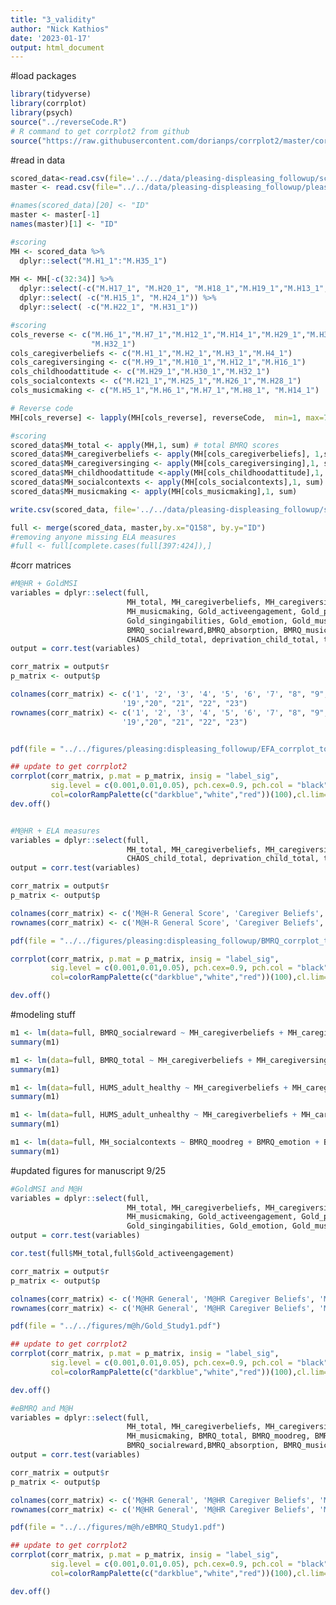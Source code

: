 ```yaml
---
title: "3_validity"
author: "Nick Kathios"
date: '2023-01-17'
output: html_document
---
```


#load packages
```r
library(tidyverse)
library(corrplot)
library(psych)
source("../reverseCode.R")
# R command to get corrplot2 from github
source("https://raw.githubusercontent.com/dorianps/corrplot2/master/corrplot2.R")
```

#read in data
```r
scored_data<-read.csv(file='../../data/pleasing-displeasing_followup/scored_data.csv') 
master <- read.csv(file="../../data/pleasing-displeasing_followup/pleasing_displeasing_scored.csv")

#names(scored_data)[20] <- "ID"
master <- master[-1]
names(master)[1] <- "ID"

#scoring
MH <- scored_data %>%
  dplyr::select("M.H1_1":"M.H35_1")
  
MH <- MH[-c(32:34)] %>%
  dplyr::select(-c("M.H17_1", "M.H20_1", "M.H18_1","M.H19_1","M.H13_1","M.H27_1","M.H23_1")) %>%
  dplyr::select( -c("M.H15_1", "M.H24_1")) %>%
  dplyr::select( -c("M.H22_1", "M.H31_1"))

#scoring
cols_reverse <- c("M.H6_1","M.H7_1","M.H12_1","M.H14_1","M.H29_1","M.H30_1",
                  "M.H32_1")
cols_caregiverbeliefs <- c("M.H1_1","M.H2_1","M.H3_1","M.H4_1")
cols_caregiversinging <- c("M.H9_1","M.H10_1","M.H12_1","M.H16_1")
cols_childhoodattitude <- c("M.H29_1","M.H30_1","M.H32_1")
cols_socialcontexts <- c("M.H21_1","M.H25_1","M.H26_1","M.H28_1")
cols_musicmaking <- c("M.H5_1","M.H6_1","M.H7_1","M.H8_1", "M.H14_1")

# Reverse code
MH[cols_reverse] <- lapply(MH[cols_reverse], reverseCode,  min=1, max=7)

#scoring
scored_data$MH_total <- apply(MH,1, sum) # total BMRQ scores
scored_data$MH_caregiverbeliefs <- apply(MH[cols_caregiverbeliefs], 1,sum)
scored_data$MH_caregiversinging <- apply(MH[cols_caregiversinging],1, sum)
scored_data$MH_childhoodattitude <-apply(MH[cols_childhoodattitude],1, sum)
scored_data$MH_socialcontexts <- apply(MH[cols_socialcontexts],1, sum)
scored_data$MH_musicmaking <- apply(MH[cols_musicmaking],1, sum)

write.csv(scored_data, file='../../data/pleasing-displeasing_followup/scored_data.csv')

full <- merge(scored_data, master,by.x="Q158", by.y="ID")
#removing anyone missing ELA measures
#full <- full[complete.cases(full[397:424]),]
```

#corr matrices
```r
#M@HR + GoldMSI
variables = dplyr::select(full, 
                          MH_total, MH_caregiverbeliefs, MH_caregiversinging, MH_childhoodattitude, MH_socialcontexts,
                          MH_musicmaking, Gold_activeengagement, Gold_perceptualabilities, Gold_musicaltraining,
                          Gold_singingabilities, Gold_emotion, Gold_musicalsophistication,BMRQ_total, BMRQ_moodreg, BMRQ_emotion,
                          BMRQ_socialreward,BMRQ_absorption, BMRQ_musicseek, BMRQ_sensorimotor,QUIC_child_total, 
                          CHAOS_child_total, deprivation_child_total, threat_childhood_total)
output = corr.test(variables)

corr_matrix = output$r
p_matrix <- output$p

colnames(corr_matrix) <- c('1', '2', '3', '4', '5', '6', '7', "8", "9", "10", "11", "12",'13', '14', '15', '16', '17', '18',
                         '19',"20", "21", "22", "23")
rownames(corr_matrix) <- c('1', '2', '3', '4', '5', '6', '7', "8", "9", "10", "11", "12",'13', '14', '15', '16', '17', '18',
                         '19',"20", "21", "22", "23")


pdf(file = "../../figures/pleasing:displeasing_followup/EFA_corrplot_totalsnobold.pdf", width = 13, height=13)

## update to get corrplot2
corrplot(corr_matrix, p.mat = p_matrix, insig = "label_sig",
         sig.level = c(0.001,0.01,0.05), pch.cex=0.9, pch.col = "black", tl.col = "black", type="lower",tl.srt =45, 
         col=colorRampPalette(c("darkblue","white","red"))(100),cl.lim=c(0,1), diag = FALSE,tl.cex = 1, cl.cex = 1)
dev.off()


#M@HR + ELA measures
variables = dplyr::select(full, 
                          MH_total, MH_caregiverbeliefs, MH_caregiversinging, MH_childhoodattitude, MH_socialcontexts, MH_musicmaking, QUIC_child_total, 
                          CHAOS_child_total, deprivation_child_total, threat_childhood_total)
output = corr.test(variables)

corr_matrix = output$r
p_matrix <- output$p

colnames(corr_matrix) <- c('M@H-R General Score', 'Caregiver Beliefs', 'Caregiver Singing', 'Attitude to Childhood Music', 'Social Contexts', 'Music-Making Tendencies', "QUIC Childhood", "CHAOS Childhood", "Deprivation Childhood", "Threat Childhood")
rownames(corr_matrix) <- c('M@H-R General Score', 'Caregiver Beliefs', 'Caregiver Singing', 'Attitude to Childhood Music', 'Social Contexts', 'Music-Making Tendencies', "QUIC Childhood", "CHAOS Childhood", "Deprivation Childhood", "Threat Childhood")

pdf(file = "../../figures/pleasing:displeasing_followup/BMRQ_corrplot_totals.pdf")

corrplot(corr_matrix, p.mat = p_matrix, insig = "label_sig",
         sig.level = c(0.001,0.01,0.05), pch.cex=0.9, pch.col = "black", tl.col = "black", type="lower",tl.srt =45, 
         col=colorRampPalette(c("darkblue","white","red"))(100),cl.lim=c(0,1))

dev.off()
```

#modeling stuff
```r
m1 <- lm(data=full, BMRQ_socialreward ~ MH_caregiverbeliefs + MH_caregiversinging + MH_childhoodattitude + MH_socialcontexts + MH_musicmaking)
summary(m1)

m1 <- lm(data=full, BMRQ_total ~ MH_caregiverbeliefs + MH_caregiversinging + MH_childhoodattitude + MH_socialcontexts + MH_musicmaking)
summary(m1)

m1 <- lm(data=full, HUMS_adult_healthy ~ MH_caregiverbeliefs + MH_caregiversinging + MH_childhoodattitude + MH_socialcontexts + MH_musicmaking)
summary(m1)

m1 <- lm(data=full, HUMS_adult_unhealthy ~ MH_caregiverbeliefs + MH_caregiversinging + MH_childhoodattitude + MH_socialcontexts + MH_musicmaking)
summary(m1)

m1 <- lm(data=full, MH_socialcontexts ~ BMRQ_moodreg + BMRQ_emotion + BMRQ_socialreward + BMRQ_absorption + BMRQ_musicseek + BMRQ_sensorimotor)
summary(m1)
```

#updated figures for manuscript 9/25
```r
#GoldMSI and M@H
variables = dplyr::select(full, 
                          MH_total, MH_caregiverbeliefs, MH_caregiversinging, MH_childhoodattitude, MH_socialcontexts,
                          MH_musicmaking, Gold_activeengagement, Gold_perceptualabilities, Gold_musicaltraining,
                          Gold_singingabilities, Gold_emotion, Gold_musicalsophistication)
output = corr.test(variables)

cor.test(full$MH_total,full$Gold_activeengagement)

corr_matrix = output$r
p_matrix <- output$p

colnames(corr_matrix) <- c('M@HR General', 'M@HR Caregiver Beliefs', 'M@HR Caregiver Singing', 'M@HR Attitude', 'M@HR Social Contexts', 'M@HR Child Engagement', 'Active Engagment', "Perceptual Abilities", "Musical Training", "Singing Abilities", "Emotion", "Musical Sophistication")
rownames(corr_matrix) <- c('M@HR General', 'M@HR Caregiver Beliefs', 'M@HR Caregiver Singing', 'M@HR Attitude', 'M@HR Social Contexts', 'M@HR Child Engagement', 'Active Engagment', "Perceptual Abilities", "Musical Training", "Singing Abilities", "Emotion", "Musical Sophistication")

pdf(file = "../../figures/m@h/Gold_Study1.pdf")

## update to get corrplot2
corrplot(corr_matrix, p.mat = p_matrix, insig = "label_sig",
         sig.level = c(0.001,0.01,0.05), pch.cex=0.9, pch.col = "black", tl.col = "black", type="lower",tl.srt =45, 
         col=colorRampPalette(c("darkblue","white","red"))(100),cl.lim=c(0,1), diag = FALSE,tl.cex = 1, cl.cex = 1)

dev.off()

#eBMRQ and M@H
variables = dplyr::select(full, 
                          MH_total, MH_caregiverbeliefs, MH_caregiversinging, MH_childhoodattitude, MH_socialcontexts,
                          MH_musicmaking, BMRQ_total, BMRQ_moodreg, BMRQ_emotion,
                          BMRQ_socialreward,BMRQ_absorption, BMRQ_musicseek, BMRQ_sensorimotor)
output = corr.test(variables)

corr_matrix = output$r
p_matrix <- output$p

colnames(corr_matrix) <- c('M@HR General', 'M@HR Caregiver Beliefs', 'M@HR Caregiver Singing', 'M@HR Attitude', 'M@HR Social Contexts', 'M@HR Child Engagement', 'BMRQ Total', "Mood Regulation", "Emotion", "Social Reward", "Absorption", "Music Seeking", "Sensorimotor")
rownames(corr_matrix) <- c('M@HR General', 'M@HR Caregiver Beliefs', 'M@HR Caregiver Singing', 'M@HR Attitude', 'M@HR Social Contexts', 'M@HR Child Engagement', 'BMRQ Total', "Mood Regulation", "Emotion", "Social Reward", "Absorption", "Music Seeking", "Sensorimotor")

pdf(file = "../../figures/m@h/eBMRQ_Study1.pdf")

## update to get corrplot2
corrplot(corr_matrix, p.mat = p_matrix, insig = "label_sig",
         sig.level = c(0.001,0.01,0.05), pch.cex=0.9, pch.col = "black", tl.col = "black", type="lower",tl.srt =45, 
         col=colorRampPalette(c("darkblue","white","red"))(100),cl.lim=c(0,1), diag = FALSE,tl.cex = 1, cl.cex = 1)

dev.off()
```


